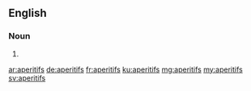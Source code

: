 ==English==

===Noun===
{{head|en|noun plural form}}

# {{plural of|aperitif|lang=en}}

[[ar:aperitifs]]
[[de:aperitifs]]
[[fr:aperitifs]]
[[ku:aperitifs]]
[[mg:aperitifs]]
[[my:aperitifs]]
[[sv:aperitifs]]